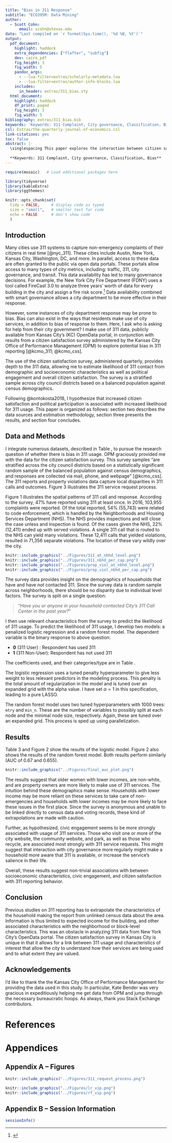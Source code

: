 ```yaml
---
title: "Bias in 311 Response"
subtitle: "ECO395M: Data Mining"
author: 
  - Scott Cohn:
      email: scohn@utexas.edu
date: "Last compiled on `r format(Sys.time(), '%d %B, %Y')`"
output:
  pdf_document:
    highlight: haddock
    extra_dependencies: ["flafter", "subfig"]
    dev: cairo_pdf
    fig_height: 3
    fig_width: 5
    pandoc_args:
      - --lua-filter=extras/scholarly-metadata.lua
      - --lua-filter=extras/author-info-blocks.lua
    includes:
      in_header: extras/311_bias.sty
  html_document:
    highlight: haddock
    df_print: paged
    fig_height: 3
    fig_width: 5
bibliography: extras/311_bias.bib
keywords: 'Keywords: 311 Complaint, City governance, Classification, Bias'
csl: Extras/the-quarterly-journal-of-economics.csl
link-citations: yes
toc: false
abstract: |-
  \singlespacing This paper explores the interaction between citizen satisfaction in local government with 311 service usage, and related bias in who may be using these services more. I combine open-access data on 311 service usage and property violations from KCMO OpenData with Census data, and a proprietary citizen satisfaction survey conducted by the Kansas City Office of Performance Management. I find that certain demographics like gender, race, and income affect likelihood of contacting city services, but the strongest predictors of 311 usage are pre-existing and regular interactions with city services --- like recycling, visiting parks, and visiting the city website.
  
  **Keywords: 311 Complaint, City governance, Classification, Bias**
---
```



```r
require(mosaic)   # Load additional packages here 

library(tidyverse)
library(kableExtra)
library(ggthemes)

knitr::opts_chunk$set(
  tidy = FALSE,     # display code as typed
  size = "small",   # smaller text for code
  echo = FALSE      # don't show code
  )   
```

\doublespacing

## Introduction

Many cities use 311 systems to capture non-emergency complaints of their citizens in real time [@nyc_311]. These cities include Austin, New York, Kansas City, Washington, DC, and more. In parallel, access to these data are often granted to the public via open data portals. These portals allow access to many types of city metrics, including: traffic, 311, city governance, and transit. This data availability has led to many governance decisions. For example, the New York City Fire Department (FDNY) uses a tool called FireCast 3.0 to analyze three years’ worth of data for every building in the city and assign a fire risk score.^[\url{https://www.nfpa.org/-/media/Files/News-and-Research/Resources/Research-Foundation/Current-projects/Smart-FF/SmartFFNFPAJournalDataDriven.ashx}] Data availability combined with smart governance allows a city department to be more effective in their response. 

However, some instances of city department response may be prone to bias. Bias can also exist in the ways that residents make use of city services, in addition to bias of response to them. Here, I ask who is asking for help from their city government? I make use of 311 data, publicly available from Kansas City's (KC) OpenData portal, in conjunction with results from a citizen satisfaction survey administered by the Kansas City Office of Performance Management (OPM) to explore potential bias in 311 reporting [@kcmo_311; @kcmo_css].

The use of the citizen satisfaction survey, administered quarterly, provides depth to the 311 data, allowing me to estimate likelihood of 311 contact from demographic and socioeconomic characteristics as well as political engagement and overall citizen satisfaction. The survey is a stratified sample across city council districts based on a balanced population against census demographics. 

Following @kontokosta2018, I hypothesize that increased citizen satisfaction and political participation is associated with increased likelihood for 311 usage. This paper is organized as follows: section two describes the data sources and estimation methodology, section three presents the results, and section four concludes.

## Data and Methods

I integrate numerous datasets, described in Table \ref{tab:data_source}, to pursue the research question of whether there is bias in 311 usage. OPM graciously provided me with the data for the citizen satisfaction survey. This survey samples "are stratified across the city council districts based on a statistically significant random sample of the balanced population against census demographics, and responses are collected via mail, phone, and webpage" [@kcmo_css]. The 311 reports and property violations data capture local disparities in 311 calls and outcomes. Figure 3 illustrates the 311 service request process. 

\input{"../Tables/dataset_desc.tex"}

Figure 1 illustrates the spatial patterns of 311 call and response. According to the survey, 47\% have reported using 311 at least once. In 2016, 103,955 complaints were reported. Of the total reported, 54\% (55,743) were related to code enforcement, which is handled by the Neighborhoods and Housing Services Department (NHS). The NHS provides inspections and will close the case unless and inspection is found. Of the cases given the NHS, 22\% (12,411) ended up with served violations. A single 311 call that is routed to the NHS can yield many violations. These 12,411 calls that yielded violations, resulted in 71,356 separate violations. The location of these vary wildly over the city.

```r

knitr::include_graphics("../Figures/311_at_nbhd_level.png")
knitr::include_graphics("../Figures/311_nbhd_per_cap.png")
knitr::include_graphics("../Figures/prop_viol_at_nbhd_level.png")
knitr::include_graphics("../Figures/prop_viol_nbhd_per_cap.png")

```

The survey data provides insight on the demographics of households that have and have *not* contacted 311. Since the survey data is random sample across neighborhoods, there should be no disparity due to individual level factors. The survey is split on a single question:

> "*Have you or anyone in your household contacted City's 311 Call Center in the past year?*"

I then use relevant characteristics from the survey to predict the likelihood of 311 usage. To predict the likelihood of 311 usage, I develop two models: a penalized logistic regression and a random forest model. The dependent variable is the binary response to above question:

- **0** (311 User) : Respondent has used 311
- **1** (311 Non-User): Respondent has not used 311

The coefficients used, and their categories/type are in Table \ref{tab:variables}. 

\input{"../Tables/var_input.tex"}

The logistic regression uses a tuned penalty hyperparameter to give less weight to less relevant predictors in the modeling process. This penalty is the total amount of regularization in the model and is tuned over an expanded grid with the alpha value. I have set $\alpha = 1$ in this specification, leading to a pure LASSO.

The random forest model uses two tuned hyperparameters with 1000 trees: `mtry` and `min_n`. These are the number of variables to possibly split at each node and the minimal node size, respectively. Again, these are tuned over an expanded grid. This process is sped up using parallelization.

## Results

Table 3 and Figure 2 show the results of the logistic model. Figure 2 also shows the results of the random forest model. Both results perform similarly (AUC of 0.67 and 0.655). 

\input{"../Tables/lr_coef.tex"}

```r
knitr::include_graphics("../Figures/final_auc_plot.png")
```

The results suggest that older women with lower incomes, are non-white, and are property owners are more likely to make use of 311 services. The intuition behind these demographics make sense. Households with lower income may be more reliant on these services to take care of non-emergencies and households with lower incomes may be more likely to face these issues in the first place. Since the survey is anonymous and unable to be linked directly to census data and voting records, these kind of extrapolations are made with caution.

Further, as hypothesized, civic engagement seems to be more strongly associated with usage of 311 services. Those who visit one or more of the city website, the community website, and park, as well as those who recycle, are associated most strongly with 311 service requests. This might suggest that interaction with city governance more regularly might make a household more aware that 311 is available, or increase the service's salience in their life.

Overall, these results suggest non-trivial associations with between socioeconomic characteristics, civic engagement, and citizen satisfaction with 311 reporting behavior.

## Conclusion

Previous studies on 311 reporting has to extrapolate the characteristics of the household making the report from unlinked census data about the area. Information is thus limited to expected income for the building, and other associated characteristics with the neighborhood or block-level characteristics. This was an obstacle in analyzing 311 data from New York City's OpenData portal. The citizen satisfaction survey in Kansas City is unique in that it allows for a link between 311 usage and characteristics of interest that allow the city to understand how their services are being used and to what extent they are valued.

## Acknowledgements

I'd like to thank the the Kansas City Office of Performance Management for providing the data used in this study. In particular, Kate Bender was very gracious in expeditiously helping me get data from OPM and jump through the necessary bureaucratic hoops. As always, thank you Stack Exchange contributors.

\newpage
\singlespacing
\onecolumn

# References

<div id="refs"></div>

\pagebreak

# Appendices {-} 

## Appendix A -- Figures

```r
knitr::include_graphics("../Figures/311_request_process.png")
```

```r

knitr::include_graphics("../Figures/lr_vip.png")
knitr::include_graphics("../Figures/rf_vip.png")

```

\newpage

## Appendix B -- Session Information

```r
sessionInfo()  
```
  